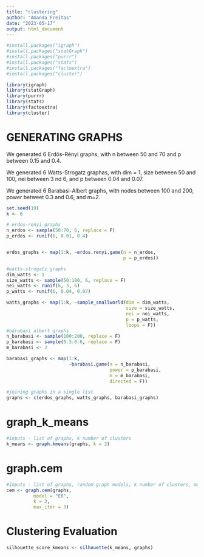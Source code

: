 ```yaml
---
title: "clustering"
author: "Amanda Freitas"
date: "2023-05-17"
output: html_document
---
```


```r
#install.packages("igraph")
#install.packages("statGraph")
#install.packages("purrr")
#install.packages("stats")
#install.packages("factoextra")
#install.packages("cluster")
```

```r
library(igraph)
library(statGraph)
library(purrr)
library(stats)
library(factoextra)
library(cluster)
```

# GENERATING GRAPHS

We generated 6 Erdös-Rényi graphs, with n between 50 and 70 and p between 0.15 and 0.4.

We generated 6 Watts-Strogatz graphas, with dim = 1, size between 50 and 100, nei between 3 nd 6, and p between 0.04 and 0.07.

We generated 6 Barabasi-Albert graphs, with nodes between 100 and 200, power betweet 0.3 and 0.6, and m=2.

```r
set.seed(19)
k <- 6

# erdos-renyi graphs
n_erdos <- sample(50:70, 6, replace = F)
p_erdos <- runif(6, 0.01, 0.4)


erdos_graphs <- map(1:k, ~erdos.renyi.game(n = n_erdos,
                                           p = p_erdos))

#watts-strogatz graphs
dim_watts <- 1
size_watts <- sample(50:100, 6, replace = F)
nei_watts <- runif(6, 3, 6)
p_watts <- runif(6, 0.04, 0.07)

watts_graphs <- map(1:k, ~sample_smallworld(dim = dim_watts,
                                            size = size_watts,
                                            nei = nei_watts,
                                            p = p_watts,
                                            loops = F))
#barabasi albert graphs
n_barabasi <- sample(100:200, replace = F)
p_barabasi <- sample(0.3:0.6, replace = F)
m_barabasi <- 2

barabasi_graphs <- map(1:k, 
                       ~barabasi.game(n = n_barabasi,
                                      power = p_barabasi,
                                      m = m_barabasi,
                                      directed = F))

#joining graphs in a single list
graphs <- c(erdos_graphs, watts_graphs, barabasi_graphs)
```


# graph_k_means

```r
#inputs - list of graphs, k number of clusters
k_means <- graph.kmeans(graphs, k = 3)
```

# graph.cem

```r
#inputs - list of graphs, random graph models, k number of clusters, maximum number of expectation-maximization steps to execute
cem <- graph.cem(graphs,
          model = "ER",
          k = 3,
          max_iter = 3)
```
# Clustering Evaluation


```r
silhouette_score_kmeans <- silhouette(k_means, graphs)
```


